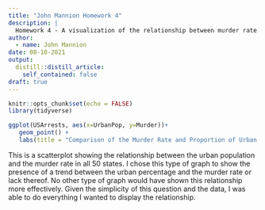 ```yaml
---
title: "John Mannion Homework 4"
description: |
  Homework 4 - A visualization of the relationship between murder rate and urban population and a discussion of the visualization. 
author:
  - name: John Mannion
date: 08-10-2021
output:
  distill::distill_article:
    self_contained: false
draft: true
---
```



```r
knitr::opts_chunk$set(echo = FALSE)
library(tidyverse)
```
```r
ggplot(USArrests, aes(x=UrbanPop, y=Murder))+
   geom_point() +
   labs(title = "Comparison of the Murder Rate and Proportion of Urban Population in All 50 States", x =  "Percent of Residents in Urban Area", y = "Murders per 100,000 Residents", )
```
This is a scatterplot showing the relationship between the urban population and the murder rate in all 50 states. I chose this type of graph to show the presence of a trend between the urban percentage and the murder rate or lack thereof. No other type of graph would have shown this relationship more effectively. Given the simplicity of this question and the data, I was able to do everything I wanted to display the relationship. 
